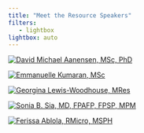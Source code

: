 ```yaml
---
title: "Meet the Resource Speakers"
filters:
   - lightbox
lightbox: auto
---
```


::: {layout-nrow="2"}
[![David Michael Aanensen, MSc, PhD](img/david_cgps.jpg)](speakers/david.qmd)

[![Emmanuelle Kumaran, MSc](img/emma_cgps.jpg)](speakers/emma.qmd)

[![Georgina Lewis-Woodhouse, MRes](img/georgie_cgps.jpg)](speakers/georgie.qmd)

[![Sonia B. Sia, MD, FPAFP, FPSP, MPM](img/docsonia_ritm.jpg)](speakers/sonia.qmd)

[![Ferissa Ablola, RMicro, MSPH](img/maamfaye_ritm.jpg)](speakers/faye.qmd)
:::
